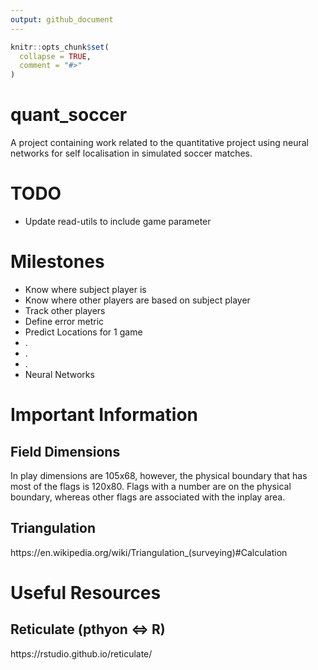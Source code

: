 ```yaml
---
output: github_document
---
```


<!-- README.md is generated from README.Rmd. Please edit that file -->

```r
knitr::opts_chunk$set(
  collapse = TRUE,
  comment = "#>"
)
```
# quant_soccer

A project containing work related to the quantitative project using neural networks for self localisation in simulated soccer matches. 

# TODO
* Update read-utils to include game parameter

# Milestones
* Know where subject player is
* Know where other players are based on subject player
* Track other players
* Define error metric
* Predict Locations for 1 game
* . 
* .
* . 
* Neural Networks



# Important Information
## Field Dimensions
In play dimensions are 105x68, however, the physical boundary that has most of the flags is 120x80. Flags with a number are on the physical boundary, whereas other flags are associated with the inplay area.


## Triangulation
https://en.wikipedia.org/wiki/Triangulation_(surveying)#Calculation


# Useful Resources
## Reticulate (pthyon <=> R)
https://rstudio.github.io/reticulate/